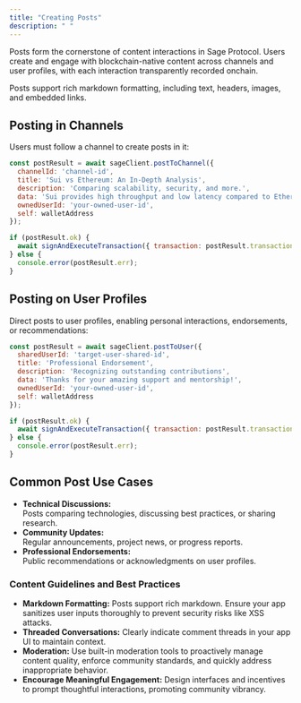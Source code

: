 ```yaml
---
title: "Creating Posts"
description: " "
---
```


Posts form the cornerstone of content interactions in Sage Protocol. Users create and engage with blockchain-native content across channels and user profiles, with each interaction transparently recorded onchain.

Posts support rich markdown formatting, including text, headers, images, and embedded links.

## Posting in Channels

Users must follow a channel to create posts in it:

```javascript
const postResult = await sageClient.postToChannel({
  channelId: 'channel-id',
  title: 'Sui vs Ethereum: An In-Depth Analysis',
  description: 'Comparing scalability, security, and more.',
  data: 'Sui provides high throughput and low latency compared to Ethereum...',
  ownedUserId: 'your-owned-user-id',
  self: walletAddress
});

if (postResult.ok) {
  await signAndExecuteTransaction({ transaction: postResult.transaction });
} else {
  console.error(postResult.err);
}
```

## Posting on User Profiles

Direct posts to user profiles, enabling personal interactions, endorsements, or recommendations:

```javascript
const postResult = await sageClient.postToUser({
  sharedUserId: 'target-user-shared-id',
  title: 'Professional Endorsement',
  description: 'Recognizing outstanding contributions',
  data: 'Thanks for your amazing support and mentorship!',
  ownedUserId: 'your-owned-user-id',
  self: walletAddress
});

if (postResult.ok) {
  await signAndExecuteTransaction({ transaction: postResult.transaction });
} else {
  console.error(postResult.err);
}
```

## Common Post Use Cases

- **Technical Discussions:**\
  Posts comparing technologies, discussing best practices, or sharing research.
- **Community Updates:**\
  Regular announcements, project news, or progress reports.
- **Professional Endorsements:**\
  Public recommendations or acknowledgments on user profiles.

### Content Guidelines and Best Practices

- **Markdown Formatting:** Posts support rich markdown. Ensure your app sanitizes user inputs thoroughly to prevent security risks like XSS attacks.
- **Threaded Conversations:** Clearly indicate comment threads in your app UI to maintain context.
- **Moderation:** Use built-in moderation tools to proactively manage content quality, enforce community standards, and quickly address inappropriate behavior.
- **Encourage Meaningful Engagement:** Design interfaces and incentives to prompt thoughtful interactions, promoting community vibrancy.